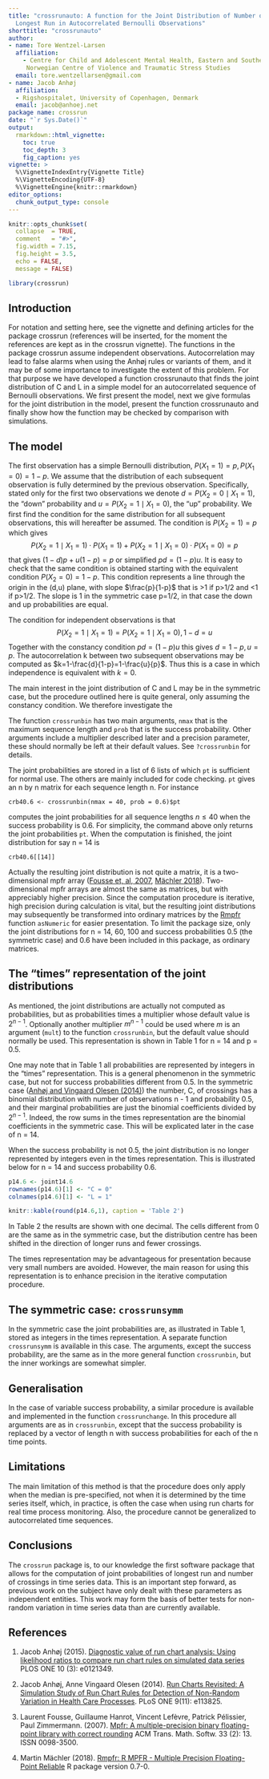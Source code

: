---
title: "crossrunauto: A function for the Joint Distribution of Number of Crossings and  
  Longest Run in Autocorrelated Bernoulli Observations"
shorttitle: "crossrunauto"
author: 
- name: Tore Wentzel-Larsen  
  affiliation: 
    - Centre for Child and Adolescent Mental Health, Eastern and Southern Norway;
     Norwegian Centre of Violence and Traumatic Stress Studies 
  email: tore.wentzellarsen@gmail.com
- name: Jacob Anhøj
  affiliation: 
  - Rigshospitalet, University of Copenhagen, Denmark
  email: jacob@anhoej.net
package name: crossrun
date: "`r Sys.Date()`"
output: 
  rmarkdown::html_vignette:
    toc: true
    toc_depth: 3
    fig_caption: yes
vignette: >
  %\VignetteIndexEntry{Vignette Title}
  %\VignetteEncoding{UTF-8}
  %\VignetteEngine{knitr::rmarkdown}
editor_options: 
  chunk_output_type: console
---

```{r setup, include = FALSE}
knitr::opts_chunk$set(
  collapse  = TRUE, 
  comment   = "#>",
  fig.width = 7.15,
  fig.height = 3.5,
  echo = FALSE,
  message = FALSE)

library(crossrun)
```

## Introduction

For notation and setting here, see the vignette and defining articles for the package crossrun (references will be inserted, for the moment the references are kept as in the crossrun vignette). The functions in the package crossrun assume independent observations. Autocorrelation may lead to false alarms when using the Anhøj rules or variants of them, and it may be of some importance to investigate the extent of this problem. For that purpose we have developed a function crossrunauto that finds the joint distribution of C and L in a simple model for an autocorrelated sequence of Bernoulli observations. We first present the model, next we give formulas for the joint distribution in the model, present the function crossrunauto and finally show how the function may be checked by comparison with simulations.

## The model

The first observation has a simple Bernoulli distribution, $P (X_1=1)=p, P(X_1=0)=1-p$. We assume that the distribution of each subsequent observation is fully determined by the previous observation. Specifically, stated only for the first two observations we denote $d=P(X_2=0 \mid X_1=1)$, the "down" probability and $u=P(X_2=1 \mid X_1=0)$, the "up" probability. We first find the condition for the same distribution for all subsequent observations, this will hereafter be assumed. The condition is $P(X_2=1)=p$ which gives $$P(X_2=1 \mid X_1=1) \cdot P(X_1=1) + P(X_2=1 \mid X_1=0) \cdot P(X_1=0)=p$$
that gives $(1-d)p+u(1-p)=p$ or simplified $pd=(1-p)u$. It is easy to check that the same condition is obtained starting with the equivalent condition $P(X_2=0)=1-p$. This condition represents a line through the origin in the (d,u) plane, with slope $\frac{p}{1-p}$ that is >1 if p>1/2 and <1 if p>1/2. The slope is 1 in the symmetric case p=1/2, in that case the down and up probabilities are equal.

The condition for independent observations is that $$P(X_2=1 \mid X_1=1)=P(X_2=1 \mid X_1=0), 1-d=u$$
Together with the constancy condition $pd=(1-p)u$ this gives $d=1-p, u=p$. The autocorrelation k between two subsequent observations may be computed as $k=1-\frac{d}{1-p}=1-\frac{u}{p}$. Thus this is a case in which independence is equivalent with $k=0$.

The main interest in the joint distribution of C and L may be in the symmetric case, but the procedure outlined here is quite general, only assuming the constancy condition. We therefore investigate the 

The function `crossrunbin` has two main arguments, `nmax` that is the maximum sequence length and `prob` that is the success probability. Other arguments include a multiplier described later and a precision parameter, these should normally be left at their default values. See `?crossrunbin` for details.

The joint probabilities are stored in a list of 6 lists of which `pt` is sufficient for normal use. The others are mainly included for code checking. `pt` gives an n by n matrix for each sequence length n. For instance

`crb40.6 <- crossrunbin(nmax = 40, prob = 0.6)$pt`

computes the joint probabilities for all sequence lengths $n \leq 40$ when the success probability is 0.6. For simplicity, the command above only returns the joint probabilities `pt`. When the computation is finished, the joint distribution for say n = 14 is 

`crb40.6[[14]]`

Actually the resulting joint distribution is not quite a matrix, it is a two-dimensional mpfr array ([Fousse et, al, 2007](http://doi.acm.org/10.1145/1236463.1236468), [Mächler 2018](https://CRAN.R-project.org/package=Rmpfr)). Two-dimensional mpfr arrays are almost the same as matrices, but with appreciably higher precision. Since the computation procedure is iterative, high precision during calculation is vital, but the resulting joint distributions may subsequently be transformed into ordinary matrices by the [Rmpfr](https://CRAN.R-project.org/package=Rmpfr) function `asNumeric` for easier presentation. To limit the package size, only the joint distributions for n = 14, 60, 100 and success probabilities 0.5 (the symmetric case) and 0.6 have been included in this package, as ordinary matrices.

## The "times" representation of the joint distributions

As mentioned, the joint distributions are actually not computed as probabilities, but as probabilities times a multiplier whose default value is $2^{n-1}$. Optionally another multiplier $m^{n-1}$ could be used where $m$ is an argument (`mult`) to the function `crossrunbin`, but the default value should normally be used. This representation is shown in Table 1 for n = 14 and p = 0.5.

One may note that in Table 1 all probabilities are represented by integers in the "times" representation. This is a general phenomenon in the symmetric case, but not for success probabilities different from 0.5. In the symmetric case ([Anhøj and Vingaard Olesen (2014)](http://www.plosone.org/article/info%3Adoi%2F10.1371%2Fjournal.pone.0113825)) the number, C, of crossings has a binomial distribution with number of observations n - 1 and probability 0.5, and their marginal probabilities are just the binomial coefficients divided by $2^{n-1}$. Indeed, the row sums in the times representation are the binomial coefficients in the symmetric case. This will be explicated later in the case of n = 14.

When the success probability is not 0.5, the joint distribution is no longer represented by integers even in the times representation. This is illustrated below for n = 14 and success probability 0.6. 

```{r p14.6, echo=FALSE, message=FALSE, fig.width=15}
p14.6 <- joint14.6
rownames(p14.6)[1] <- "C = 0"
colnames(p14.6)[1] <- "L = 1"

knitr::kable(round(p14.6,1), caption = 'Table 2')
```

In Table 2 the results are shown with one decimal. The cells different from 0 are the same as in the symmetric case, but the distribution centre has been shifted in the direction of longer runs and fewer crossings. 

The times representation may be advantageous for presentation because very small numbers are avoided. However, the main reason for using this representation is to enhance precision in the iterative computation procedure.

## The symmetric case: `crossrunsymm`

In the symmetric case the joint probabilities are, as illustrated in Table 1, stored as integers in the times representation. A separate function `crossrunsymm` is available in this case. The arguments, except the success probability, are the same as in the more general function `crossrunbin`, but the inner workings are somewhat simpler.

## Generalisation

In the case of variable success probability, a similar procedure is available and implemented in the function `crossrunchange`. In this procedure all arguments are as in `crossrunbin`, except that the success probability is replaced by a vector of length n with success probabilities for each of the n time points.

## Limitations

The main limitation of this method is that the procedure does only apply when the median is pre-specified, not when it is determined by the time series itself, which, in practice, is often the case when using run charts for real time process monitoring. Also, the procedure cannot be generalized to autocorrelated time sequences.

## Conclusions

The `crossrun` package is, to our knowledge the first software package that allows for the computation of joint probabilities of longest run and number of crossings in time series data. This is an important step forward, as previous work on the subject have only dealt with these parameters as independent entities. This work may form the basis of better tests for non-random variation in time series data than are currently available.

## References

1. Jacob Anhøj (2015). [Diagnostic value of run chart analysis: 
 Using likelihood ratios to compare run chart rules on simulated 
 data series](http://journals.plos.org/plosone/article?id=10.1371/journal.pone.0121349)
PLOS ONE 10 (3): e0121349.

1. Jacob Anhøj, Anne Vingaard Olesen (2014). [Run Charts Revisited: A Simulation Study of Run Chart Rules for Detection of Non-Random Variation in Health Care Processes](http://www.plosone.org/article/info%3Adoi%2F10.1371%2Fjournal.pone.0113825). PLoS ONE 9(11): e113825.
 
1. Laurent Fousse, Guillaume Hanrot, Vincent Lefèvre, 
 Patrick Pélissier, Paul Zimmermann. (2007). [Mpfr: A multiple-precision 
 binary floating-point library with correct 
 rounding](http://doi.acm.org/10.1145/1236463.1236468)
ACM Trans. Math. Softw. 33 (2): 13. ISSN 0098-3500.

1. Martin Mächler (2018). [Rmpfr: R MPFR - Multiple Precision 
  Floating-Point Reliable](https://CRAN.R-project.org/package=Rmpfr)
R package version 0.7-0.

